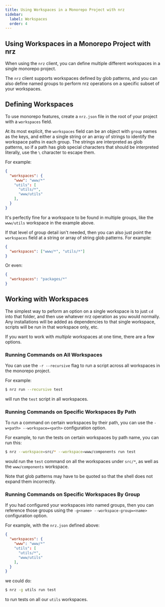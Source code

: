 ```yaml
---
title: Using Workspaces in a Monorepo Project with nrz
sidebar:
  label: Workspaces
  order: 4
---
```



## Using Workspaces in a Monorepo Project with nrz

When using the `nrz` client, you can define multiple different
workspaces in a single monorepo project.

The `nrz` client supports workspaces defined by glob patterns, and you
can also define named groups to perform nrz operations on a specific
subset of your workspaces.

## Defining Workspaces

To use monorepo features, create a `nrz.json` file in the root of your
project with a `workspaces` field.

At its most explicit, the `workspaces` field can be an object with
`group` names as the keys, and either a single string or an array of
strings to identify the workspace paths in each group. The strings are
interpreted as glob patterns, so if a path has glob special characters
that should be interpreted literally, use the `\` character to escape
them.

For example:

```json
{
  "workspaces": {
    "www": "www/*"
    "utils": [
      "utils/*",
      "www/utils"
    ],
  }
}
```

It's perfectly fine for a workspace to be found in multiple groups,
like the `www/utils` workspace in the example above.

If that level of group detail isn't needed, then you can also just
point the `workspaces` field at a string or array of string glob
patterns. For example:

```json
{
  "workspaces": ["www/*", "utils/*"]
}
```

Or even:

```json
{
  "workspaces": "packages/*"
}
```

## Working with Workspaces

The simplest way to peform an option on a single workspace is to just
`cd` into that folder, and then use whatever nrz operation as you
would normally. Any installations will be added as dependencies to
that single workspace, scripts will be run in that workspace only,
etc.

If you want to work with _multiple_ workspaces at one time, there are
a few options.

### Running Commands on All Workspaces

You can use the `-r --recursive` flag to run a script across all
workspaces in the monorepo project.

For example:

```bash
$ nrz run --recursive test
```

will run the `test` script in all workspaces.

### Running Commands on Specific Workspaces By Path

To run a command on certain workspaces by their path, you can use the
`-w<path> --workspace=<path>` configuration option.

For example, to run the tests on certain workspaces by path name, you
can run this:

```bash
$ nrz --workspace=src/* --workspace=www/components run test
```

would run the `test` command on all the workspaces under `src/*`, as
well as the `www/components` workspace.

Note that glob patterns may have to be quoted so that the shell does
not expand them incorrectly.

### Running Commands on Specific Workspaces By Group

If you had configured your workspaces into named groups, then you can
reference those groups using the `-g<name> --workspace-group=<name>`
configuration option.

For example, with the `nrz.json` defined above:

```json
{
  "workspaces": {
    "www": "www/*"
    "utils": [
      "utils/*",
      "www/utils"
    ],
  }
}
```

we could do:

```bash
$ nrz -g utils run test
```

to run tests on all our `utils` workspaces.
